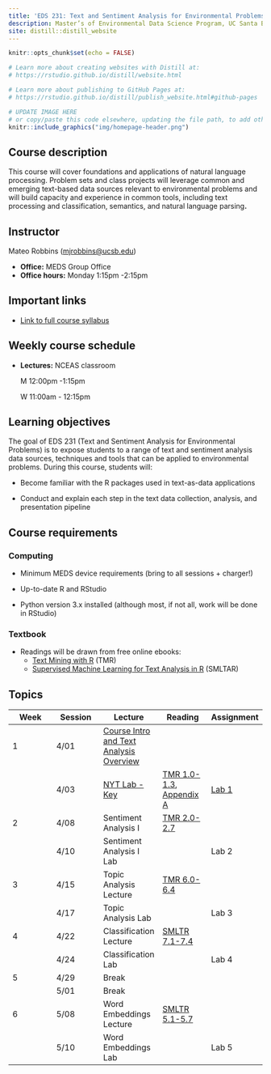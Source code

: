 ```yaml
---
title: 'EDS 231: Text and Sentiment Analysis for Environmental Problems'
description: Master’s of Environmental Data Science Program, UC Santa Barbara
site: distill::distill_website
---
```


```r
knitr::opts_chunk$set(echo = FALSE)

# Learn more about creating websites with Distill at:
# https://rstudio.github.io/distill/website.html

# Learn more about publishing to GitHub Pages at:
# https://rstudio.github.io/distill/publish_website.html#github-pages

```

```r

# UPDATE IMAGE HERE
# or copy/paste this code elsewhere, updating the file path, to add other images to your site!
knitr::include_graphics("img/homepage-header.png")
```

## Course description

This course will cover foundations and applications of natural language processing. Problem sets and class projects will leverage common and emerging text-based data sources relevant to environmental problems and will build capacity and experience in common tools, including text processing and classification, semantics, and natural language parsing**.**

## Instructor

Mateo Robbins ([mjrobbins\@ucsb.edu](mailto:mjrobbins@ucsb.edu){.email})

-   **Office:** MEDS Group Office
-   **Office hours:** Monday 1:15pm -2:15pm

## Important links

-   [Link to full course syllabus](https://docs.google.com/document/d/1BxkLEt02rBUl-HcfM7J0rfu0XpnPBOInKAsGBIz2fqc/edit?usp=sharing)

## Weekly course schedule

-   **Lectures:** NCEAS classroom

    M 12:00pm -1:15pm  

    W 11:00am - 12:15pm

## Learning objectives

The goal of EDS 231 (Text and Sentiment Analysis for Environmental Problems) is to expose students to a range of text and sentiment analysis data sources, techniques and tools that can be applied to environmental problems. During this course, students will:

-   Become familiar with the R packages used in text-as-data applications

-   Conduct and explain each step in the text data collection, analysis, and presentation pipeline

## Course requirements

### Computing

-   Minimum MEDS device requirements (bring to all sessions + charger!)

-   Up-to-date R and RStudio

-   Python version 3.x installed (although most, if not all, work will be done in RStudio)

### Textbook

-   Readings will be drawn from free online ebooks:
    -   [Text Mining with R](https://www.tidytextmining.com/) (TMR)
    -   [Supervised Machine Learning for Text Analysis in R](https://smltar.com/) (SMLTAR)

## Topics

| Week | Session | Lecture                                                                                            | Reading                                                                                                          | Assignment                                                                            |
|---------------|---------------|---------------|---------------|---------------|
| 1    | 4/01    | [Course Intro and Text Analysis Overview](https://ucsb.box.com/s/veuptm269uvo3r7hwx1db6u3i114r6xj) |                                                                                                                  |                                                                                       |
|      | 4/03    | [NYT Lab - Key](https://github.com/MaRo406/EDS-231-text-sentiment/blob/main/Lab1_Demo_key.Rmd)     | [TMR 1.0-1.3](https://www.tidytextmining.com/tidytext.html), [Appendix A](https://smltar.com/regexp.html#regexp) | [Lab 1](https://github.com/MaRo406/EDS-231-text-sentiment/blob/main/Lab1_InClass.Rmd) |
| 2    | 4/08    | Sentiment Analysis I                                                                               | [TMR 2.0-2.7](https://www.tidytextmining.com/sentiment.html)                                                     |                                                                                       |
|      | 4/10    | Sentiment Analysis I Lab                                                                           |                                                                                                                  | Lab 2                                                                                 |
| 3    | 4/15    | Topic Analysis Lecture                                                                             | [TMR 6.0-6.4](https://www.tidytextmining.com/topicmodeling.html)                                                 |                                                                                       |
|      | 4/17    | Topic Analysis Lab                                                                                 |                                                                                                                  | Lab 3                                                                                 |
| 4    | 4/22    | Classification Lecture                                                                             | [SMLTR 7.1-7.4](https://smltar.com/mlclassification.html#classfirstattemptlookatdata)                            |                                                                                       |
|      | 4/24    | Classification Lab                                                                                 |                                                                                                                  | Lab 4                                                                                 |
| 5    | 4/29    | Break                                                                                              |                                                                                                                  |                                                                                       |
|      | 5/01    | Break                                                                                              |                                                                                                                  |                                                                                       |
| 6    | 5/08    | Word Embeddings Lecture                                                                            | [SMLTR 5.1-5.7](https://smltar.com/embeddings.html#glove)                                                        |                                                                                       |
|      | 5/10    | Word Embeddings Lab                                                                                |                                                                                                                  | Lab 5                                                                                 |
